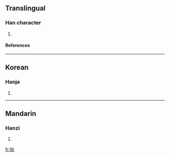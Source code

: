 ==Translingual==
===Han character===
{{Han char|rn=86|rad=火|as=04|sn=8|four=6908<sub>0</sub>|canj=日火 (AF), X日火 (XAF)}}
# {{defn|Han|sort=火04}}
====References====
{{Han ref|kx=0668.010|dkj=18897|hdz=32191.160|uh=709A|ud=28826|bh=CD59|bd=52569}}

----
==Korean==
===Hanja===
{{ko-hanja|hangeul=광|eumhun=|rv=gwang|mr=kwang|y=kwang}}
# {{defn|Korean}}

----
==Mandarin==
===Hanzi===
{{cmn-hanzi|pin=[[gun]] (guang)|wg=kuan<sup>g</sup>}}
# {{defn|Mandarin}}

[[fr:炚]]